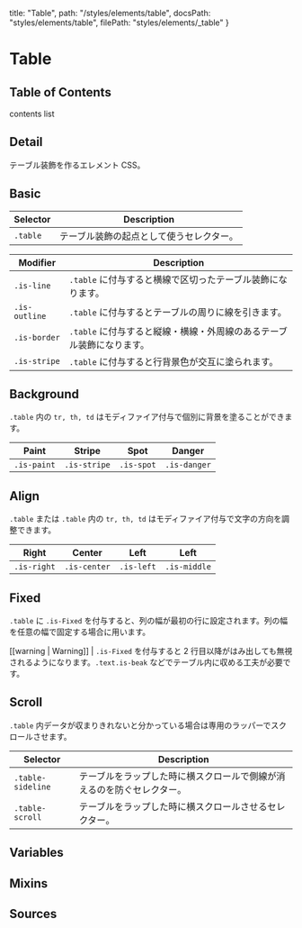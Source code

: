   title: "Table",
  path: "/styles/elements/table",
  docsPath: "styles/elements/table",
  filePath: "styles/elements/_table"
}


# Table

## Table of Contents

contents list

## Detail

テーブル装飾を作るエレメント CSS。

## Basic

| Selector | Description                              |
| -------- | ---------------------------------------- |
| `.table` | テーブル装飾の起点として使うセレクター。 |

| Modifier      | Description                                                           |
| ------------- | --------------------------------------------------------------------- |
| `.is-line`    | `.table` に付与すると横線で区切ったテーブル装飾になります。           |
| `.is-outline` | `.table` に付与するとテーブルの周りに線を引きます。                   |
| `.is-border`  | `.table` に付与すると縦線・横線・外周線のあるテーブル装飾になります。 |
| `.is-stripe`  | `.table` に付与すると行背景色が交互に塗られます。                     |

## Background

`.table` 内の `tr, th, td` はモディファイア付与で個別に背景を塗ることができます。

| Paint       | Stripe       | Spot       | Danger       |
| ----------- | ------------ | ---------- | ------------ |
| `.is-paint` | `.is-stripe` | `.is-spot` | `.is-danger` |

## Align

`.table` または `.table` 内の `tr, th, td` はモディファイア付与で文字の方向を調整できます。

| Right       | Center       | Left       | Left         |
| ----------- | ------------ | ---------- | ------------ |
| `.is-right` | `.is-center` | `.is-left` | `.is-middle` |

## Fixed

`.table` に `.is-Fixed` を付与すると、列の幅が最初の行に設定されます。列の幅を任意の幅で固定する場合に用います。

[[warning | Warning]]
| `.is-Fixed` を付与すると 2 行目以降がはみ出しても無視されるようになります。`.text.is-beak` などでテーブル内に収める工夫が必要です。

## Scroll

`.table` 内データが収まりきれないと分かっている場合は専用のラッパーでスクロールさせます。

| Selector          | Description                                                            |
| ----------------- | ---------------------------------------------------------------------- |
| `.table-sideline` | テーブルをラップした時に横スクロールで側線が消えるのを防ぐセレクター。 |
| `.table-scroll`   | テーブルをラップした時に横スクロールさせるセレクター。                 |

## Variables

<PreviewVariablesDouble filePath={meta.filePath} viewCompiled={true} />

## Mixins

<PreviewMixins filePath={meta.filePath} />

## Sources

<PreviewSources
  title={meta.title}
  docsPath={meta.docsPath}
  scssPath={meta.filePath}
/>
